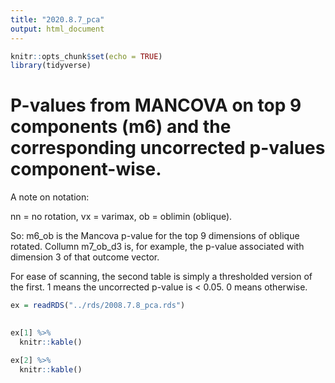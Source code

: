 ```yaml
---
title: "2020.8.7_pca"
output: html_document
---
```


```r
knitr::opts_chunk$set(echo = TRUE)
library(tidyverse)

```

# P-values from MANCOVA on top 9 components (m6) and the corresponding uncorrected p-values component-wise.

A note on notation: 

nn = no rotation,
vx = varimax,
ob = oblimin (oblique).

So: m6_ob is the Mancova p-value for the top 9 dimensions of oblique rotated. Collumn m7_ob_d3 is, for example, the p-value associated with dimension 3 of that outcome vector.


For ease of scanning, the second table is simply a thresholded version of the first. 1 means the uncorrected p-value is < 0.05. 0 means otherwise.

```r

ex = readRDS("../rds/2008.7.8_pca.rds")
 
```

```r

ex[1] %>% 
  knitr::kable() 

ex[2] %>% 
  knitr::kable() 

```
